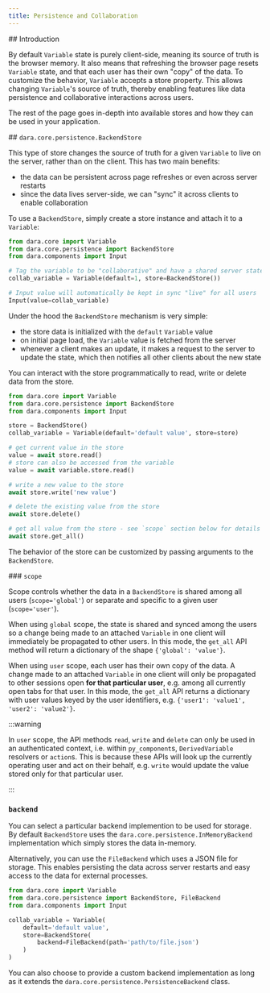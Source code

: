 ```yaml
---
title: Persistence and Collaboration
---
```


## Introduction

By default `Variable` state is purely client-side, meaning its source of truth is the browser memory.
It also means that refreshing the browser page resets `Variable` state, and that each user has their own "copy"
of the data. To customize the behavior, `Variable` accepts a store property. This allows changing `Variable`'s source of truth,
thereby enabling features like data persistence and collaborative interactions across users.

The rest of the page goes in-depth into available stores and how they can be used in your application.


## `dara.core.persistence.BackendStore`

This type of store changes the source of truth for a given `Variable` to live on the server, rather than on the client.
This has two main benefits:
- the data can be persistent across page refreshes or even across server restarts
- since the data lives server-side, we can "sync" it across clients to enable collaboration

To use a `BackendStore`, simply create a store instance and attach it to a `Variable`:

```python
from dara.core import Variable
from dara.core.persistence import BackendStore
from dara.components import Input

# Tag the variable to be "collaborative" and have a shared server state
collab_variable = Variable(default=1, store=BackendStore())

# Input value will automatically be kept in sync "live" for all users
Input(value=collab_variable)
```

Under the hood the `BackendStore` mechanism is very simple:
- the store data is initialized with the `default` `Variable` value
- on initial page load, the `Variable` value is fetched from the server
- whenever a client makes an update, it makes a request to the server to update the state,
  which then notifies all other clients about the new state

You can interact with the store programmatically to read, write or delete data from the store.

```python
from dara.core import Variable
from dara.core.persistence import BackendStore
from dara.components import Input

store = BackendStore()
collab_variable = Variable(default='default value', store=store)

# get current value in the store
value = await store.read()
# store can also be accessed from the variable
value = await variable.store.read()

# write a new value to the store
await store.write('new value')

# delete the existing value from the store
await store.delete()

# get all value from the store - see `scope` section below for details
await store.get_all()
```

The behavior of the store can be customized by passing arguments to the `BackendStore`.

### `scope`

Scope controls whether the data in a `BackendStore` is shared among all users (`scope='global'`) or separate and specific to a
given user (`scope='user'`).

When using `global` scope, the state is shared and synced among the users so a change being made to an attached `Variable`
in one client will immediately be propagated to other users. In this mode, the `get_all` API method will return a dictionary
of the shape `{'global': 'value'}`.

When using `user` scope, each user has their own copy of the data. A change made to an attached `Variable` in one client will
only be propagated to other sessions open **for that particular user**, e.g. among all currently open tabs for that user.
In this mode, the `get_all` API returns a dictionary with user values keyed by the user identifiers, e.g. `{'user1': 'value1', 'user2': 'value2'}`.

:::warning

In `user` scope, the API methods `read`, `write` and `delete` can only be used in an authenticated context, i.e. within
`py_component`s, `DerivedVariable` resolvers or `action`s. This is because these APIs will look up the currently operating
user and act on their behalf, e.g. `write` would update the value stored only for that particular user.

:::

### `backend`

You can select a particular backend implemention to be used for storage. By default `BackendStore` uses the
`dara.core.persistence.InMemoryBackend` implementation which simply stores the data in-memory.

Alternatively, you can use the `FileBackend` which uses a JSON file for storage. This enables persisting
the data across server restarts and easy access to the data for external processes.

```python
from dara.core import Variable
from dara.core.persistence import BackendStore, FileBackend
from dara.components import Input

collab_variable = Variable(
    default='default value',
    store=BackendStore(
        backend=FileBackend(path='path/to/file.json')
    )
)
```

You can also choose to provide a custom backend implementation as long as it extends the `dara.core.persistence.PersistenceBackend` class.




